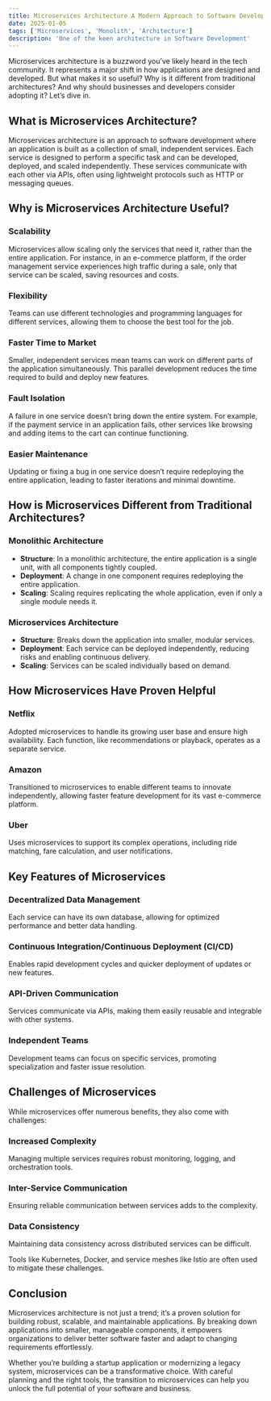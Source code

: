 ```yaml
---
title: Microservices Architecture A Modern Approach to Software Development
date: 2025-01-05
tags: ['Microservices', 'Monolith', 'Architecture']
description: 'One of the keen architecture in Software Development'
---
```



Microservices architecture is a buzzword you’ve likely heard in the tech community. It represents a major shift in how applications are designed and developed. But what makes it so useful? Why is it different from traditional architectures? And why should businesses and developers consider adopting it? Let’s dive in.

## What is Microservices Architecture?
Microservices architecture is an approach to software development where an application is built as a collection of small, independent services. Each service is designed to perform a specific task and can be developed, deployed, and scaled independently. These services communicate with each other via APIs, often using lightweight protocols such as HTTP or messaging queues.

## Why is Microservices Architecture Useful?

### Scalability
Microservices allow scaling only the services that need it, rather than the entire application. For instance, in an e-commerce platform, if the order management service experiences high traffic during a sale, only that service can be scaled, saving resources and costs.

### Flexibility
Teams can use different technologies and programming languages for different services, allowing them to choose the best tool for the job.

### Faster Time to Market
Smaller, independent services mean teams can work on different parts of the application simultaneously. This parallel development reduces the time required to build and deploy new features.

### Fault Isolation
A failure in one service doesn’t bring down the entire system. For example, if the payment service in an application fails, other services like browsing and adding items to the cart can continue functioning.

### Easier Maintenance
Updating or fixing a bug in one service doesn’t require redeploying the entire application, leading to faster iterations and minimal downtime.

## How is Microservices Different from Traditional Architectures?

### Monolithic Architecture
- **Structure**: In a monolithic architecture, the entire application is a single unit, with all components tightly coupled.
- **Deployment**: A change in one component requires redeploying the entire application.
- **Scaling**: Scaling requires replicating the whole application, even if only a single module needs it.

### Microservices Architecture
- **Structure**: Breaks down the application into smaller, modular services.
- **Deployment**: Each service can be deployed independently, reducing risks and enabling continuous delivery.
- **Scaling**: Services can be scaled individually based on demand.

## How Microservices Have Proven Helpful

### Netflix
Adopted microservices to handle its growing user base and ensure high availability. Each function, like recommendations or playback, operates as a separate service.

### Amazon
Transitioned to microservices to enable different teams to innovate independently, allowing faster feature development for its vast e-commerce platform.

### Uber
Uses microservices to support its complex operations, including ride matching, fare calculation, and user notifications.

## Key Features of Microservices

### Decentralized Data Management
Each service can have its own database, allowing for optimized performance and better data handling.

### Continuous Integration/Continuous Deployment (CI/CD)
Enables rapid development cycles and quicker deployment of updates or new features.

### API-Driven Communication
Services communicate via APIs, making them easily reusable and integrable with other systems.

### Independent Teams
Development teams can focus on specific services, promoting specialization and faster issue resolution.

## Challenges of Microservices
While microservices offer numerous benefits, they also come with challenges:

### Increased Complexity
Managing multiple services requires robust monitoring, logging, and orchestration tools.

### Inter-Service Communication
Ensuring reliable communication between services adds to the complexity.

### Data Consistency
Maintaining data consistency across distributed services can be difficult.

Tools like Kubernetes, Docker, and service meshes like Istio are often used to mitigate these challenges.

## Conclusion
Microservices architecture is not just a trend; it’s a proven solution for building robust, scalable, and maintainable applications. By breaking down applications into smaller, manageable components, it empowers organizations to deliver better software faster and adapt to changing requirements effortlessly.

Whether you’re building a startup application or modernizing a legacy system, microservices can be a transformative choice. With careful planning and the right tools, the transition to microservices can help you unlock the full potential of your software and business.

